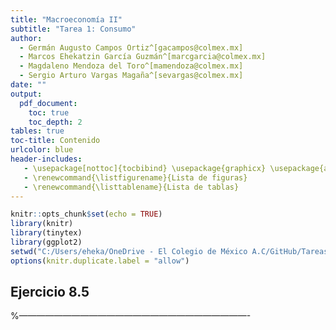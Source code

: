 ---
title: "Macroeconomía II"
subtitle: "Tarea 1: Consumo"
author: 
  - Germán Augusto Campos Ortiz^[gacampos@colmex.mx] 
  - Marcos Ehekatzin García Guzmán^[marcgarcia@colmex.mx]
  - Magdaleno Mendoza del Toro^[mamendoza@colmex.mx]
  - Sergio Arturo Vargas Magaña^[sevargas@colmex.mx]
date: ""
output: 
  pdf_document:
    toc: true
    toc_depth: 2
tables: true
toc-title: Contenido
urlcolor: blue
header-includes:
   - \usepackage[nottoc]{tocbibind} \usepackage{graphicx} \usepackage{amsmath} \usepackage{fancyhdr} \pagestyle{fancy} \usepackage{enumitem} \fancyhead[L]{\includegraphics[width=3.5cm]{colmex.jpg}}
   - \renewcommand{\listfigurename}{Lista de figuras}
   - \renewcommand{\listtablename}{Lista de tablas}
---


\newpage 
 

```{r setup, include=FALSE}
knitr::opts_chunk$set(echo = TRUE)
library(knitr)
library(tinytex)
library(ggplot2)
setwd("C:/Users/eheka/OneDrive - El Colegio de México A.C/GitHub/Tareas_Macro_2/Tarea_1_Macro_2")
options(knitr.duplicate.label = "allow")
```


## Ejercicio 8.5

\begin{enumerate}[label=(\alph*)]

%-------------------------------------------------------------------------------

\item Find the Euler equation relating $C_t$ to expectations concerning $C_{t+1}$.


Para encontrar la ecuación de Euler es necesario tener en cuenta el problema de maximización del consumidor:


\begin{equation}
\max_{C_t} \sum_{t=1}^{T} \frac{1}{(1+\rho)^t}\frac{(C_t)^{-\theta}}{(1-\theta)} \\
\quad \textrm{s.a.} \quad A_0+E[\sum_{t=1}^{T}\frac{Y_t}{(1+r)^t}]=\sum_{t=1}^{T}\frac{C_t}{(1+r)^t}
\end{equation}

Que se resume en la resolución del siguiente lagrangiano:

\begin{equation}
\mathcal{L}= \sum_{t=1}^{T} \frac{1}{(1+\rho)^t}\frac{(C_t)^{-\theta}}{(1-\theta)}+\\
\lambda[ A_0+E[\sum_{t=1}^{T}\frac{Y_t}{(1+r)^t}]-\sum_{t=1}^{T}\frac{C_t}{(1+r)^t}]
\end{equation}

Obteniendo la condición de primero orden para $C_t$:
\begin{equation}
\frac{\partial \mathcal{L}}{\partial C_t}=\frac{C_t^{-\theta}}{(1+\rho)^t}-\frac{\lambda}{(1+r)^t}= 0
\end{equation}

Lo anterior implica que $\lambda=[\frac{1+r}{1+\rho}]^tC_t^{-\theta}$ para cualquier periodo $t$. Tomando los periodos $t$ y $t+1$ obtenemos e igualando $\lambda$ obtenemos:

\begin{equation}
[\frac{1+r}{1+\rho}]^t C_t^{-\theta}=[\frac{1+r}{1+\rho}]^{t+1}C_{t+1}^{-\theta} \quad \forall \quad t=1,2,...,T-1
\end{equation}

Lo que resulta en: 

\begin{equation}
\frac{C_t^{-\theta}}{(1+\rho)^t}=\frac{1+r}{(1+\rho)^{t+1}}C_{t+1}^{-\theta} \quad \forall \quad t=1,2,...,T-1 
\label{eq:consumo}
\end{equation}

Para obtener la ecuación de Euler es útil suponer descenso en el nivel de consumo en el periodo $t$ de $dC$. Dicho descenso provocaría una reducción de la utilidad de $C_t^{\theta}dC$. 

Si el consumidor es un agente maximizador se espera que la reducción de la utilidad en el periodo $t$ sea contrarrestada por un aumento en la utilidad esperada en el siguiente periodo, de tal forma que:\footnote{Derivado de la ecuación \ref{eq:consumo} se sabe que el consumidor espera consumir en el periodo $t+1$ hasta que se cumpla $\frac{C_t^{-\theta}}{(1+\rho)^t}=\frac{1+r}{(1+\rho)^{t+1}}C_{t+1}^{-\theta}$.}

\begin{equation}
C_t^{\theta}dC = (1+\rho) E_t[(1+r) C_{t+1}^{-\theta}dC]
\end{equation}

Por lo que la ecuación de Euler resultante es: \footnote{Para este resultado se necesita que la tasa de interés nosean una variable aleatoria. Además es útil recordar que el cambio $dC$ en $t$ y $t_1$ es igual si el agente es maximizador.}


\begin{equation}
C_t^{\theta} = \frac{1+r}{1+\rho}E_t[C_{t+1}^{-\theta}]
\label{eq: Euler}
\end{equation}

%-------------------------------------------------------------------------------

\item Suppose that the log of income is distributed normally, and that as a result the log of $C_{t+1}$ is distributed normally: let $\sigma^2$ denote its variance conditional on information available at time $t$. Rewite the expression in part (\textit{a}) in terms of $ln C_t$, $E_t[lnC_{t+1}]$, $\sigma^2$, and the parameters $r$, $\rho$, and $\theta$.


Usando el \textit{hint} de la pregunta (si $x\sim N(\mu,\sigma^2)$, entonces $E[x]=e^{\mu}e^{V/2}$) y sustituyendo $x=lnC{t+1}^{-\theta}$, obtenemos:

\begin{equation}
\begin{aligned}
E[e^{lnC_{t+1}^{-\theta}}]=[e^{E[-\theta lnC_{t+1}]}e^{Var[-\theta lnC_{t+1}]/2}] \\
= e^{-\theta E[lnC_{t+1}]}e^{\theta^2 \sigma^2/2}
\end{aligned}
\label{eq: esperanza}
\end{equation}


Sustituyendo el resultado de la ecuación \ref{eq: esperanza} en la ecuación \ref{eq: Euler} y aplicándole logaritmos a ambos lados tenemos:

\begin{equation}
\begin{aligned}
-\theta lnC_t=ln[\frac{1+r}{1+\rho}]E[lnC_{t+1}] \\
=ln(1+r)-ln(1+\rho)-\theta E[lnC_{t+1}]+\theta^2 \frac{\sigma^2}{2} \\
\end{aligned}
\end{equation}

Dividiendo ambos lados entre $-\theta$ se obtiene:

\begin{equation}
lnC_t=\frac{ln(1+r)-ln(1+\rho)}{-\theta} + E[lnC_{t+1}]+\theta \frac{\sigma^2}{2}
\label{eq: log}
\end{equation}

%-------------------------------------------------------------------------------

\item Show that if $r$ and $\sigma^2$ are constant over time, the result in (\textit{b}) implies that the log of consumption follows a random walk with drift: $lnC_t = a+lnC_t+u_{t+1}$, where $u$ is white noise.


%-------------------------------------------------------------------------------

\item How do changes in each $r$ and $\sigma^2$  affect the expected consumption growth in light of the discussion of precautionary saving in Section 8.6.

\end{enumerate}

%-------------------------------------------------------------------------------

